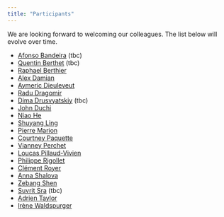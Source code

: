 ```yaml
---
title: "Participants"
---
```


We are looking forward to welcoming our colleagues.
The list below will evolve over time.

* [Afonso Bandeira](https://people.math.ethz.ch/~abandeira/) (tbc)
* [Quentin Berthet](https://q-berthet.github.io/) (tbc)
* [Raphael Berthier](https://raphael-berthier.github.io/)
* [Alex Damian](https://web.math.princeton.edu/~ad27/)
* [Aymeric Dieuleveut](http://www.cmap.polytechnique.fr/~aymeric.dieuleveut/)
* [Radu Dragomir](https://radualexandrudragomir.github.io/)
* [Dima Drusvyatskiy](https://sites.google.com/uw.edu/ddrusv/home) (tbc)
* [John Duchi](https://stanford.edu/~jduchi/)
* [Niao He](https://odi.inf.ethz.ch/niaohe.html)
* [Shuyang Ling](https://shanghai.nyu.edu/academics/faculty/directory/shuyang-ling)
* [Pierre Marion](https://pierremarion23.github.io/)
* [Courtney Paquette](https://cypaquette.github.io/)
* [Vianney Perchet](https://vianney.ai/)
* [Loucas Pillaud-Vivien](https://thebiglouloup.github.io/loucaspillaudvivien/)
* [Philippe Rigollet](https://math.mit.edu/~rigollet/)
* [Clément Royer](https://www.lamsade.dauphine.fr/~croyer/teach.html)
* [Anna Shalova](https://sites.google.com/view/annashalova/home)
* [Zebang Shen](https://shenzebang.github.io/)
* [Suvrit Sra](https://optml.mit.edu/) (tbc)
* [Adrien Taylor](https://adrientaylor.github.io/)
* [Irène Waldspurger](https://www.ceremade.dauphine.fr/~waldspurger/)
